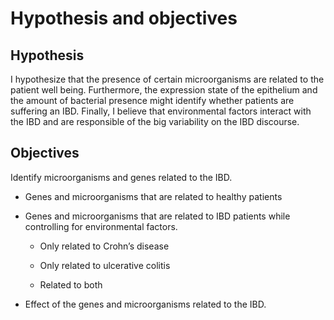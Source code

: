 # Hypothesis and objectives

## Hypothesis

I hypothesize that the presence of certain microorganisms are related to the patient well being.
Furthermore, the expression state of the epithelium and the amount of bacterial presence might identify whether patients are suffering an IBD.
Finally, I believe that environmental factors interact with the IBD and are responsible of the big variability on the IBD discourse.

## Objectives

Identify microorganisms and genes related to the IBD.

-   Genes and microorganisms that are related to healthy patients

-   Genes and microorganisms that are related to IBD patients while controlling for environmental factors.

    -   Only related to Crohn's disease

    -   Only related to ulcerative colitis

    -   Related to both

-   Effect of the genes and microorganisms related to the IBD.
